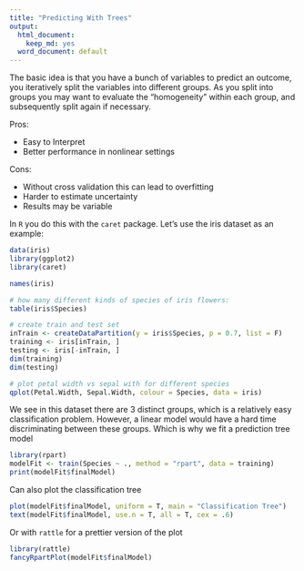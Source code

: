 ```yaml
---
title: "Predicting With Trees"
output:
  html_document:
    keep_md: yes
  word_document: default
---
```


The basic idea is that you have a bunch of variables to predict an outcome, you iteratively split the variables into different groups. As you split into groups you may want to evaluate the "homogeneity" within each group, and subsequently split again if necessary. 

Pros:

* Easy to Interpret
* Better performance in nonlinear settings

Cons:

* Without cross validation this can lead to overfitting
* Harder to estimate uncertainty
* Results may be variable

In `R` you do this with the `caret` package. Let's use the iris dataset as an example:

```r
data(iris)
library(ggplot2)
library(caret)

names(iris)

# how many different kinds of species of iris flowers:
table(iris$Species)

# create train and test set
inTrain <- createDataPartition(y = iris$Species, p = 0.7, list = F)
training <- iris[inTrain, ]
testing <- iris[-inTrain, ]
dim(training)
dim(testing)

# plot petal width vs sepal with for different species 
qplot(Petal.Width, Sepal.Width, colour = Species, data = iris)
```

We see in this dataset there are 3 distinct groups, which is a relatively easy classification problem. However, a linear model would have a hard time discriminating between these groups. Which is why we fit a prediction tree model

```r
library(rpart)
modelFit <- train(Species ~ ., method = "rpart", data = training)
print(modelFit$finalModel)
```

Can also plot the classification tree

```r
plot(modelFit$finalModel, uniform = T, main = "Classification Tree")
text(modelFit$finalModel, use.n = T, all = T, cex = .6)
```

Or with `rattle` for a prettier version of the plot

```r
library(rattle)
fancyRpartPlot(modelFit$finalModel)
```